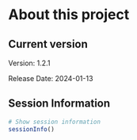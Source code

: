 
# About this project

## Current version {-}

Version: 1.2.1

Release Date: 2024-01-13


## Session Information {-}

``` r

# Show session information
sessionInfo()

```









